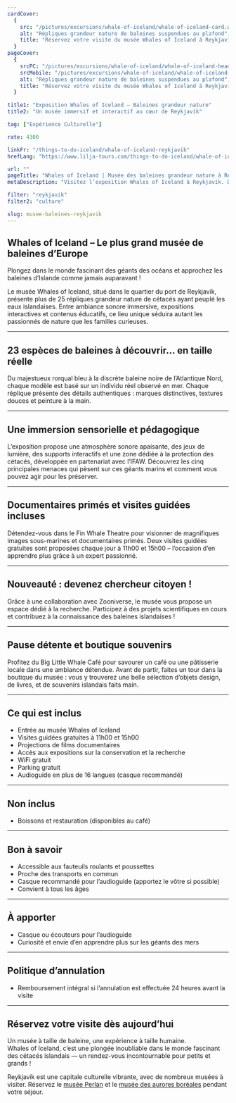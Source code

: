 ```yaml
---
cardCover:
  {
    src: "/pictures/excursions/whale-of-iceland/whale-of-iceland-card.webp",
    alt: "Répliques grandeur nature de baleines suspendues au plafond",
    title: "Réservez votre visite du musée Whales of Iceland à Reykjavík",
  }
pageCover:
  {
    srcPC: "/pictures/excursions/whale-of-iceland/whale-of-iceland-header-pc.webp",
    srcMobile: "/pictures/excursions/whale-of-iceland/whale-of-iceland-header-mobile.webp",
    alt: "Répliques grandeur nature de baleines suspendues au plafond",
    title: "Réservez votre visite du musée Whales of Iceland à Reykjavík",
  }

title1: "Exposition Whales of Iceland – Baleines grandeur nature"
title2: "Un musée immersif et interactif au cœur de Reykjavík"

tag: ["Expérience Culturelle"]

rate: 4300

linkFr: "/things-to-do-iceland/whale-of-iceland-reykjavik"
hrefLang: "https://www.lilja-tours.com/things-to-do-iceland/whale-of-iceland-reykjavik"

url: ""
pageTitle: "Whales of Iceland | Musée des baleines grandeur nature à Reykjavík"
metaDescription: "Visitez l’exposition Whales of Iceland à Reykjavík. Découvrez 23 répliques grandeur nature, des films primés et une expérience immersive unique. Idéal pour toute la famille !"

filter: "reykjavik"
filter2: "culture"

slug: musee-baleines-reykjavik
---
```


## Whales of Iceland – Le plus grand musée de baleines d’Europe

Plongez dans le monde fascinant des géants des océans et approchez les baleines d’Islande comme jamais auparavant !

Le musée Whales of Iceland, situé dans le quartier du port de Reykjavík, présente plus de 25 répliques grandeur nature de cétacés ayant peuplé les eaux islandaises. Entre ambiance sonore immersive, expositions interactives et contenus éducatifs, ce lieu unique séduira autant les passionnés de nature que les familles curieuses.

---

## 23 espèces de baleines à découvrir… en taille réelle

Du majestueux rorqual bleu à la discrète baleine noire de l’Atlantique Nord, chaque modèle est basé sur un individu réel observé en mer. Chaque réplique présente des détails authentiques : marques distinctives, textures douces et peinture à la main.

---

## Une immersion sensorielle et pédagogique

L’exposition propose une atmosphère sonore apaisante, des jeux de lumière, des supports interactifs et une zone dédiée à la protection des cétacés, développée en partenariat avec l’IFAW. Découvrez les cinq principales menaces qui pèsent sur ces géants marins et comment vous pouvez agir pour les préserver.

---

## Documentaires primés et visites guidées incluses

Détendez-vous dans le Fin Whale Theatre pour visionner de magnifiques images sous-marines et documentaires primés. Deux visites guidées gratuites sont proposées chaque jour à 11h00 et 15h00 – l’occasion d’en apprendre plus grâce à un expert passionné.

---

## Nouveauté : devenez chercheur citoyen !

Grâce à une collaboration avec Zooniverse, le musée vous propose un espace dédié à la recherche. Participez à des projets scientifiques en cours et contribuez à la connaissance des baleines islandaises !

---

## Pause détente et boutique souvenirs

Profitez du Big Little Whale Café pour savourer un café ou une pâtisserie locale dans une ambiance détendue. Avant de partir, faites un tour dans la boutique du musée : vous y trouverez une belle sélection d’objets design, de livres, et de souvenirs islandais faits main.

---

## Ce qui est inclus

- Entrée au musée Whales of Iceland
- Visites guidées gratuites à 11h00 et 15h00
- Projections de films documentaires
- Accès aux expositions sur la conservation et la recherche
- WiFi gratuit
- Parking gratuit
- Audioguide en plus de 16 langues (casque recommandé)

---

## Non inclus

- Boissons et restauration (disponibles au café)

---

## Bon à savoir

- Accessible aux fauteuils roulants et poussettes
- Proche des transports en commun
- Casque recommandé pour l’audioguide (apportez le vôtre si possible)
- Convient à tous les âges

---

## À apporter

- Casque ou écouteurs pour l’audioguide
- Curiosité et envie d’en apprendre plus sur les géants des mers

---

## Politique d’annulation

- Remboursement intégral si l’annulation est effectuée 24 heures avant la visite

---

## Réservez votre visite dès aujourd’hui

Un musée à taille de baleine, une expérience à taille humaine.  
Whales of Iceland, c’est une plongée inoubliable dans le monde fascinant des cétacés islandais — un rendez-vous incontournable pour petits et grands !

<script
  type="text/javascript"
  src="https://widgets.bokun.io/assets/javascripts/apps/build/BokunWidgetsLoader.js?bookingChannelUUID=97236c68-b945-4a96-8587-660bdc4c45fd"
  async
></script>

<div
  class="bokunWidget"
  data-src="https://widgets.bokun.io/online-sales/97236c68-b945-4a96-8587-660bdc4c45fd/experience-calendar/14386"
></div>

Reykjavík est une capitale culturelle vibrante, avec de nombreux musées à visiter. Réservez le <a href="/fr/a-faire-en-islande/perlan-musee-reykjavik/" title="Perlan Museum">musée Perlan</a> et le <a href="/fr/a-faire-en-islande/le-musee-des-aurores-boreales-reykjavik/" title="Aurora museum in Reykjavík">musée des aurores boréales</a> pendant votre séjour.